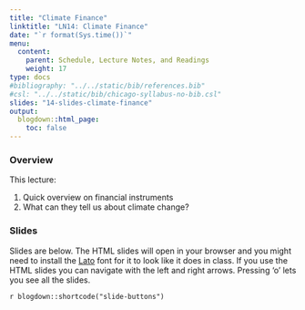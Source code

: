 ```yaml
---
title: "Climate Finance"
linktitle: "LN14: Climate Finance"
date: "`r format(Sys.time())`"
menu:
  content:
    parent: Schedule, Lecture Notes, and Readings
    weight: 17
type: docs
#bibliography: "../../static/bib/references.bib"
#csl: "../../static/bib/chicago-syllabus-no-bib.csl"
slides: "14-slides-climate-finance"
output:
  blogdown::html_page:
    toc: false
---
```


### Overview

This lecture:

1. Quick overview on financial instruments
2. What can they tell us about climate change?

### Slides 

Slides are below. 
The HTML slides will open in your browser and you might need to install the [Lato](https://fonts.google.com/specimen/Lato) font for it to look like it does in class.
If you use the HTML slides you can navigate with the left and right arrows.
Pressing 'o' lets you see all the slides.

`r blogdown::shortcode("slide-buttons")`

